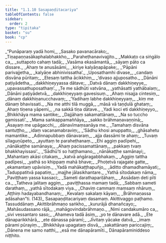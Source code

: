 ```yaml
---
title: "1.1.10 Sasapaṇḍitacariya"
tableOfContents: false
sidebar:
  order: 2
type: "tipitaka"
basket: "su"
book: "cp"
---
```



<DynamicBreadcrumb />

<Division number="125" book="cp" bookNo="21" page="396">

<Paragraph number="135" type="verses" book="cp">
_“Punāparaṃ yadā homi,_  
_Sasako pavanacārako;_  
_Tiṇapaṇṇasākaphalabhakkho,_  
_Paraheṭhanavivajjito._  

</Paragraph>

</Division>
<Division number="126" book="cp" bookNo="21" page="396">

<Paragraph number="136" type="verses" book="cp">
_Makkaṭo ca siṅgālo ca,_  
_suttapoto cahaṃ tadā;_  
_Vasāma ekasāmantā,_  
_sāyaṃ pāto ca dissare._  

</Paragraph>

</Division>
<Division number="127" book="cp" bookNo="21" page="396">

<Paragraph number="137" type="verses" book="cp">
_Ahaṃ te anusāsāmi,_  
_kiriye kalyāṇapāpake;_  
_‘Pāpāni parivajjetha,_  
_kalyāṇe abhinivissatha’._  

</Paragraph>

</Division>
<Division number="128" book="cp" bookNo="21" page="396">

<Paragraph number="138" type="verses" book="cp">
_Uposathamhi divase,_  
_candaṃ disvāna pūritaṃ;_  
_Etesaṃ tattha ācikkhiṃ,_  
_‘divaso ajjuposatho._  

</Paragraph>

</Division>
<Division number="129" book="cp" bookNo="21" page="396">

<Paragraph number="139" type="verses" book="cp">
_Dānāni paṭiyādetha,_  
_dakkhiṇeyyassa dātave;_  
_Datvā dānaṃ dakkhiṇeyye,_  
_upavassathuposathaṃ’._  

</Paragraph>

</Division>
<Division number="130" book="cp" bookNo="21" page="396">

<Paragraph number="140" type="verses" book="cp">
_Te me sādhūti vatvāna,_  
_yathāsatti yathābalaṃ;_  
_Dānāni paṭiyādetvā,_  
_dakkhiṇeyyaṃ gavesisuṃ._  

</Paragraph>

</Division>
<Division number="131" book="cp" bookNo="21" page="396">

<Paragraph number="141" type="verses" book="cp">
_Ahaṃ nisajja cintesiṃ,_  
_dānaṃ dakkhiṇanucchavaṃ;_  
_‘Yadihaṃ labhe dakkhiṇeyyaṃ,_  
_kiṃ me dānaṃ bhavissati._  

</Paragraph>

</Division>
<Division number="132" book="cp" bookNo="21" page="396">

<Paragraph number="142" type="verses" book="cp">
_Na me atthi tilā muggā,_  
_māsā vā taṇḍulā ghataṃ;_  
_Ahaṃ tiṇena yāpemi,_  
_na sakkā tiṇa dātave._  

</Paragraph>

</Division>
<Division number="133" book="cp" bookNo="21" page="397">

<Paragraph number="143" type="verses" book="cp">
_Yadi koci eti dakkhiṇeyyo,_  
_Bhikkhāya mama santike;_  
_Dajjāhaṃ sakamattānaṃ,_  
_Na so tuccho gamissati’._  

</Paragraph>

</Division>
<Division number="134" book="cp" bookNo="21" page="397">

<Paragraph number="144" type="verses" book="cp">
_Mama saṅkappamaññāya,_  
_sakko brāhmaṇavaṇṇinā;_  
_Āsayaṃ me upāgacchi,_  
_dānavīmaṃsanāya me._  

</Paragraph>

</Division>
<Division number="135" book="cp" bookNo="21" page="397">

<Paragraph number="145" type="verses" book="cp">
_Tamahaṃ disvāna santuṭṭho,_  
_idaṃ vacanamabraviṃ;_  
_‘Sādhu khosi anuppatto,_  
_ghāsahetu mamantike._  

</Paragraph>

</Division>
<Division number="136" book="cp" bookNo="21" page="397">

<Paragraph number="146" type="verses" book="cp">
_Adinnapubbaṃ dānavaraṃ,_  
_ajja dassāmi te ahaṃ;_  
_Tuvaṃ sīlaguṇūpeto,_  
_ayuttaṃ te paraheṭhanaṃ._  

</Paragraph>

</Division>
<Division number="137" book="cp" bookNo="21" page="397">

<Paragraph number="147" type="verses" book="cp">
_Ehi aggiṃ padīpehi,_  
_nānākaṭṭhe samānaya;_  
_Ahaṃ pacissamattānaṃ,_  
_pakkaṃ tvaṃ bhakkhayissasi’._  

</Paragraph>

</Division>
<Division number="138" book="cp" bookNo="21" page="397">

<Paragraph number="148" type="verses" book="cp">
_‘Sādhū’ti so haṭṭhamano,_  
_nānākaṭṭhe samānayi;_  
_Mahantaṃ akāsi citakaṃ,_  
_katvā aṅgāragabbhakaṃ._  

</Paragraph>

</Division>
<Division number="139" book="cp" bookNo="21" page="397">

<Paragraph number="149" type="verses" book="cp">
_Aggiṃ tattha padīpesi,_  
_yathā so khippaṃ mahā bhave;_  
_Phoṭetvā rajagate gatte,_  
_ekamantaṃ upāvisiṃ._  

</Paragraph>

</Division>
<Division number="140" book="cp" bookNo="21" page="397">

<Paragraph number="150" type="verses" book="cp">
_Yadā mahākaṭṭhapuñjo,_  
_āditto dhamadhamāyati;_  
_Taduppatitvā papatiṃ,_  
_majjhe jālasikhantare._  

</Paragraph>

</Division>
<Division number="141" book="cp" bookNo="21" page="397">

<Paragraph number="151" type="verses" book="cp">
_Yathā sītodakaṃ nāma,_  
_Paviṭṭhaṃ yassa kassaci;_  
_Sameti darathapariḷāhaṃ,_  
_Assādaṃ deti pīti ca._  

</Paragraph>

</Division>
<Division number="142" book="cp" bookNo="21" page="397">

<Paragraph number="152" type="verses" book="cp">
_Tatheva jalitaṃ aggiṃ,_  
_paviṭṭhassa mamaṃ tadā;_  
_Sabbaṃ sameti darathaṃ,_  
_yathā sītodakaṃ viya._  

</Paragraph>

</Division>
<Division number="143" book="cp" bookNo="21" page="397">

<Paragraph number="153" type="verses" book="cp">
_Chaviṃ cammaṃ maṃsaṃ nhāruṃ,_  
_Aṭṭhiṃ hadayabandhanaṃ;_  
_Kevalaṃ sakalaṃ kāyaṃ,_  
_Brāhmaṇassa adāsahan”ti. (143)_  


</Paragraph>
</Division>

<Paragraph number="154" type="center" book="cp">
Sasapaṇḍitacariyaṃ dasamaṃ.



</Paragraph>

<Paragraph number="155" type="center" book="cp">
Akittivaggo paṭhamo.



</Paragraph>

<Paragraph number="156" type="center" book="cp">
Tassuddānaṃ


</Paragraph>

<Paragraph number="157" type="verses" book="cp">
_Akittibrāhmaṇo saṅkho,_  
_kururājā dhanañcayo;_  
_Mahāsudassano rājā,_  
_mahāgovindabrāhmaṇo._  

</Paragraph>

<Paragraph number="158" type="verses" book="cp">
_Nimi candakumāro ca,_  
_sivi vessantaro saso;_  
_Ahameva tadā āsiṃ,_  
_yo te dānavare adā._  

</Paragraph>

<Paragraph number="159" type="verses" book="cp">
_Ete dānaparikkhārā,_  
_ete dānassa pāramī;_  
_Jīvitaṃ yācake datvā,_  
_imaṃ pārami pūrayiṃ._  

</Paragraph>

<Paragraph number="160" type="verses" book="cp">
_Bhikkhāya upagataṃ disvā,_  
_sakattānaṃ pariccajiṃ;_  
_Dānena me samo natthi,_  
_esā me dānapāramīti._  


</Paragraph>

<Paragraph number="161" type="center" book="cp">
Dānapāraminiddeso niṭṭhito.
</Paragraph>